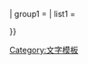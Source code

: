 {{Navbox|child
| title  = 文字列表
| listclass = hlist
| state  = {{#ifeq:{{{1|}}}|open|uncollapsed|collapsed}}

| group1 = 
| list1  =

}}<noinclude>
[[Category:文字模板]]

</noinclude>